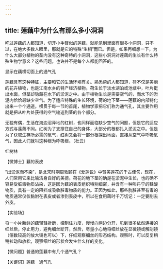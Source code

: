 ```yaml
---
---
---
```

title: 莲藕中为什么有那么多小洞洞
---




吃过莲藕的人都知道，切开小手臂似的莲藕，就能见到里面有很多小洞洞，只不过，在绝大多数人眼里，那就是它的特殊“生相”而已。但是，如果再细想一下，为什么大部分植物的茎内没有这种奇特的小洞洞，这些小洞洞对莲藕的生长有什么特殊生物学意义？这些问题，也许并不是每个人都能回答的。

显示在藕横切面上的通气孔





莲藕具有这种特征，主要和它的生活环境有关。熟悉荷的人都知道，荷不仅是美丽的花卉植物，也是江南水乡的特产经济植物。荷生长于淡水湖泊或池塘中，叶片挺出水面，但茎却隐藏在水下的淤泥之中。由于植物生长是需要空气的，而水下的淤泥内恰恰最缺少空气。为了适应特殊的生长环境，荷的地下茎——莲藕的内部特化出来一个个通道，横贯于每一节的首尾，植物学家把它们称为通气孔，其主要作用就是把从叶片处获得的空气输送到茎的各个部分。

无独有偶，生活在海边沼泽地的红树，也同样面临缺少空气的问题，但是它的适应方式与莲藕不同。红树为了支撑住自己的身体，大部分的根都扎入淤泥之中。但是为了获取生存所必需的氧气，红树又会将一部分根探出地面，直接从空气中呼吸氧气，因此人们就叫这种根为呼吸根。（杜云）

红树林





【微博士】藕的表皮

“出淤泥而不染”，是北宋时期周敦颐在《爱莲说》中赞美莲花的千古佳句，现在，人们常用它来比喻洁身自好的美德。荷花的地下茎的确是在淤泥中生长，也的确不容易受脏毒物质沾染，这是因为藕的表皮组织特别细密，并含有一种叫丹宁的鞣酸物质，具有一定的阻挡或吸收脏毒物质的能力。正因为如此，那些肮脏甚至有毒的物质通常仅仅黏附在表皮或者渗到表皮中，所以在食用藕时千万切记：一定要削去外皮。

【实验场】

将一小片新鲜的藕轻轻折断，控制住力度，慢慢向两边分开，见到很多依然连接的细丝后，停止用力，避免细丝断开。然后，尽量小心地将细丝放在显微镜或解剖镜（倍数较高的放大镜也可以）下，仔细观察细丝的形态结构。观察时，可以反复稍稍拉动和放松，观察细丝的形状会发生什么样的变化。

【微问题】普通的莲藕中有几个通气孔？

【关键词】莲藕　通气孔